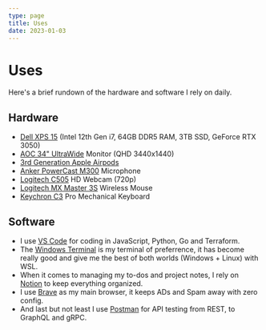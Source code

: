 ```yaml
---
type: page
title: Uses
date: 2023-01-03
---
```


# Uses

Here's a brief rundown of the hardware and software I rely on daily.

## Hardware
* [Dell XPS 15](https://www.dell.com/en-us/shop/dell-laptops/xps-15-laptop/spd/xps-15-9520-laptop/ctox15w11p1c4002) (Intel 12th Gen i7, 64GB DDR5 RAM, 3TB SSD, GeForce RTX 3050)
* [AOC 34" UltraWide](https://www.amazon.com/gp/product/B07ZB2TNZZ/ref=ppx_yo_dt_b_search_asin_image?ie=UTF8&th=1) Monitor (QHD 3440x1440)
* [3rd Generation Apple Airpods](https://www.amazon.com/Apple-Generation-Lightning-Resistant-Headphones/dp/B0BDHB9Y8H/ref=sr_1_1_sspa?keywords=airpods&s=electronics&sr=1-1-spons&ufe=app_do%3Aamzn1.fos.f5122f16-c3e8-4386-bf32-63e904010ad0&psc=1&spLa=ZW5jcnlwdGVkUXVhbGlmaWVyPUEyTjhDREJNTlNRUUlVJmVuY3J5cHRlZElkPUEwNjUyNjUwWFhKWlNLMkZJTlpJJmVuY3J5cHRlZEFkSWQ9QTAxMDQwMTMyRTZMNkRBOEc2Q0pWJndpZGdldE5hbWU9c3BfYXRmJmFjdGlvbj1jbGlja1JlZGlyZWN0JmRvTm90TG9nQ2xpY2s9dHJ1ZQ==)
* [Anker PowerCast M300](https://www.amazon.com/gp/product/B09J53TB27/ref=ppx_yo_dt_b_search_asin_image?ie=UTF8&psc=1) Microphone
* [Logitech C505](https://www.amazon.com/gp/product/B08BNJPVXG/ref=ppx_yo_dt_b_search_asin_title?ie=UTF8&psc=1) HD Webcam (720p)
* [Logitech MX Master 3S](https://www.amazon.com/gp/product/B09HMKFDXC/ref=ppx_yo_dt_b_search_asin_title?ie=UTF8&psc=1) Wireless Mouse
* [Keychron C3](https://www.keychron.com/products/keychron-c3-pro-qmk-via-wired-mechanical-keyboard) Pro Mechanical Keyboard

## Software
* I use [VS Code](https://code.visualstudio.com/) for coding in JavaScript, Python, Go and Terraform.
* The [Windows Terminal](https://github.com/microsoft/terminal) is my terminal of preferrence, it has become really good and give me the best of both worlds (Windows + Linux) with WSL.
* When it comes to managing my to-dos and project notes, I rely on [Notion](https://www.notion.so) to keep everything organized.
* I use [Brave](https://brave.com/) as my main browser, it keeps ADs and Spam away with zero config.
* And last but not least I use [Postman](https://www.postman.com/) for API testing from REST, to GraphQL and gRPC.
